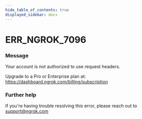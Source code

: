 ```yaml
---
hide_table_of_contents: true
displayed_sidebar: docs
---
```



# ERR_NGROK_7096

### Message

Your account is not authorized to use request headers.

Upgrade to a Pro or Enterprise plan at: https://dashboard.ngrok.com/billing/subscription

### Further help

If you're having trouble resolving this error, please reach out to [support@ngrok.com](mailto:support@ngrok.com?subject=Help%20with%20ERR_NGROK_7096)

<ErrorDetails error="err_ngrok_7096" />
